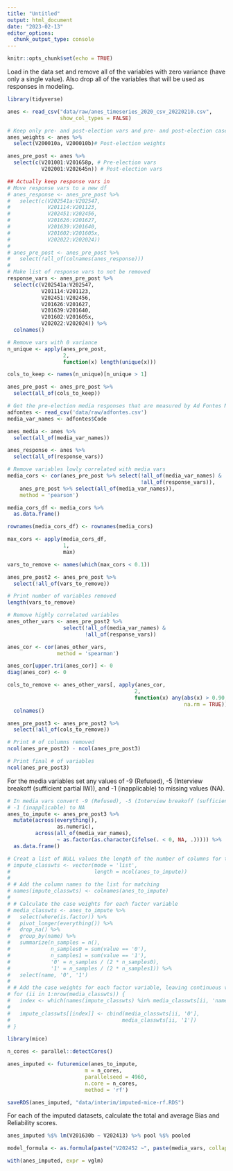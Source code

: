 ```yaml
---
title: "Untitled"
output: html_document
date: "2023-02-13"
editor_options: 
  chunk_output_type: console
---
```


```r
knitr::opts_chunk$set(echo = TRUE)
```

Load in the data set and remove all of the variables with zero variance (have only a single value).  Also drop all of the variables that will be used as responses in modeling.

```r
library(tidyverse)

anes <- read_csv("data/raw/anes_timeseries_2020_csv_20220210.csv",
                 show_col_types = FALSE)

# Keep only pre- and post-election vars and pre- and post-election case weights
anes_weights <- anes %>%
  select(V200010a, V200010b)# Post-election weights

anes_pre_post <- anes %>%
  select(c(V201001:V201658p, # Pre-election vars
           V202001:V202645n)) # Post-election vars

## Actually keep response vars in
# Move response vars to a new df
# anes_response <- anes_pre_post %>%
#   select(c(V202541a:V202547,
#            V201114:V201123,
#            V202451:V202456,
#            V201626:V201627,
#            V201639:V201640,
#            V201602:V201605x,
#            V202022:V202024))
# 
# anes_pre_post <- anes_pre_post %>%
#   select(!all_of(colnames(anes_response)))
# 
# Make list of response vars to not be removed
response_vars <- anes_pre_post %>%
  select(c(V202541a:V202547,
           V201114:V201123,
           V202451:V202456,
           V201626:V201627,
           V201639:V201640,
           V201602:V201605x,
           V202022:V202024)) %>%
  colnames()

# Remove vars with 0 variance
n_unique <- apply(anes_pre_post,
                  2,
                  function(x) length(unique(x)))

cols_to_keep <- names(n_unique)[n_unique > 1]

anes_pre_post <- anes_pre_post %>%
  select(all_of(cols_to_keep))
```


```r
# Get the pre-election media responses that are measured by Ad Fontes Media
adfontes <- read_csv('data/raw/adfontes.csv')
media_var_names <- adfontes$Code

anes_media <- anes %>%
  select(all_of(media_var_names))

anes_response <- anes %>%
  select(all_of(response_vars))

# Remove variables lowly correlated with media vars
media_cors <- cor(anes_pre_post %>% select(!all_of(media_var_names) &
                                           !all_of(response_vars)),
    anes_pre_post %>% select(all_of(media_var_names)),
    method = 'pearson')

media_cors_df <- media_cors %>%
  as.data.frame()

rownames(media_cors_df) <- rownames(media_cors)

max_cors <- apply(media_cors_df,
                  1,
                  max)

vars_to_remove <- names(which(max_cors < 0.1))

anes_pre_post2 <- anes_pre_post %>%
  select(!all_of(vars_to_remove))

# Print number of variables removed
length(vars_to_remove)

# Remove highly correlated variables
anes_other_vars <- anes_pre_post2 %>%
                  select(!all_of(media_var_names) &
                         !all_of(response_vars))

anes_cor <- cor(anes_other_vars,
                method = 'spearman')

anes_cor[upper.tri(anes_cor)] <- 0
diag(anes_cor) <- 0

cols_to_remove <- anes_other_vars[, apply(anes_cor,
                                         2,
                                         function(x) any(abs(x) > 0.90,
                                                         na.rm = TRUE))] %>%
  colnames()

anes_pre_post3 <- anes_pre_post2 %>%
  select(!all_of(cols_to_remove))

# Print # of columns removed
ncol(anes_pre_post2) - ncol(anes_pre_post3)

# Print final # of variables
ncol(anes_pre_post3)
```

For the media variables set any values of -9 (Refused), -5 (Interview breakoff (sufficient partial IW)), and -1 (inapplicable) to missing values (NA).

```r
# In media vars convert -9 (Refused), -5 (Interview breakoff (sufficient partial IW)), and
# -1 (inapplicable) to NA
anes_to_impute <- anes_pre_post3 %>%
  mutate(across(everything(),
                as.numeric),
         across(all_of(media_var_names),
                ~ as.factor(as.character(ifelse(. < 0, NA, .))))) %>%
  as.data.frame()
```

```r
# Creat a list of NULL values the length of the number of columns for the imputation dataset
# impute_classwts <- vector(mode = 'list',
#                           length = ncol(anes_to_impute))
# 
# # Add the column names to the list for matching
# names(impute_classwts) <- colnames(anes_to_impute)
# 
# # Calculate the case weights for each factor variable
# media_classwts <- anes_to_impute %>%
#   select(where(is.factor)) %>%
#   pivot_longer(everything()) %>%
#   drop_na() %>%
#   group_by(name) %>%
#   summarize(n_samples = n(),
#             n_samples0 = sum(value == '0'),
#             n_samples1 = sum(value == '1'),
#             '0' = n_samples / (2 * n_samples0),
#             '1' = n_samples / (2 * n_samples1)) %>%
#   select(name, '0', '1')
# 
# # Add the case weights for each factor variable, leaving continuous variables as NULL
# for (ii in 1:nrow(media_classwts)) {
#   index <- which(names(impute_classwts) %in% media_classwts[ii, 'name'])
#   
#   impute_classwts[[index]] <- cbind(media_classwts[ii, '0'], 
#                                    media_classwts[ii, '1'])
# }
```

```r
library(mice)

n_cores <- parallel::detectCores()

anes_imputed <- futuremice(anes_to_impute,
                         m = n_cores,
                         parallelseed = 4960,
                         n.core = n_cores,
                         method = 'rf')

saveRDS(anes_imputed, "data/interim/imputed-mice-rf.RDS")
```

For each of the imputed datasets, calculate the total and average Bias and Reliability scores.

```r
anes_imputed %$% lm(V201630b ~ V202413) %>% pool %$% pooled

model_formula <- as.formula(paste("V202452 ~", paste(media_vars, collapse = "+")))

with(anes_imputed, expr = vglm)
```

